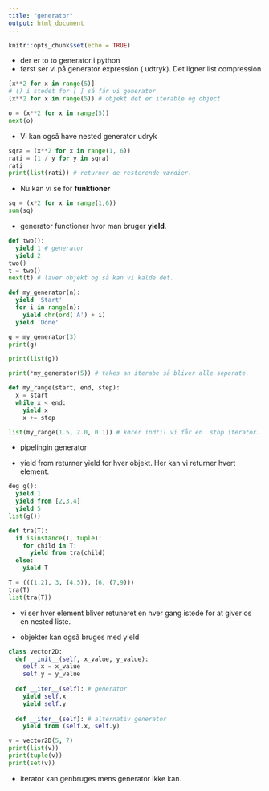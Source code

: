 ```yaml
---
title: "generator"
output: html_document
---
```


```r
knitr::opts_chunk$set(echo = TRUE)
```

- der er to to generator i python
- først ser vi på generator expression ( udtryk). Det ligner list compression

```python
[x**2 for x in range(5)]
# () i stedet for [ ] så får vi generator
(x**2 for x in range(5)) # objekt det er iterable og object
```

```python
o = (x**2 for x in range(5))
next(o)
```

- Vi kan også have nested generator udryk
```python
sqra = (x**2 for x in range(1, 6))
rati = (1 / y for y in sqra)
rati
print(list(rati)) # returner de resterende værdier. 
```

- Nu kan vi se for **funktioner**

```python
sq = (x*2 for x in range(1,6))
sum(sq)
```


- generator functioner hvor man bruger **yield**. 

```python
def two():
  yield 1 # generator
  yield 2
two()  
t = two()
next(t) # laver objekt og så kan vi kalde det. 
```

```python
def my_generator(n):
  yield 'Start'
  for i in range(n):
    yield chr(ord('A') + i)
  yield 'Done'
```

```python
g = my_generator(3)
print(g)

print(list(g))
```

```python
print(*my_generator(5)) # takes an iterabe så bliver alle seperate. 
```


```python
def my_range(start, end, step):
  x = start
  while x < end:
    yield x
    x += step

list(my_range(1.5, 2.0, 0.1)) # kører indtil vi får en  stop iterator. 
```

- pipelingin generator

- yield from returner yield for hver objekt. Her kan vi returner hvert element. 

```python
deg g():
  yield 1
  yield from [2,3,4]
  yield 5
list(g())  
```

```python
def tra(T):
  if isinstance(T, tuple):
    for child in T:
      yield from tra(child)
  else:
    yield T

```
```python
T = (((1,2), 3, (4,5)), (6, (7,9)))
tra(T)
list(tra(T))
```

- vi ser hver element bliver retuneret en hver gang istede for at giver os en nested liste. 

- objekter kan også bruges med yield

```python
class vector2D:
  def __init__(self, x_value, y_value):
    self.x = x_value
    self.y = y_value
    
  def __iter__(self): # generator
    yield self.x
    yield self.y
    
  def __iter__(self): # alternativ generator
    yield from (self.x, self.y)
```

```python
v = vector2D(5, 7)
print(list(v))
print(tuple(v))
print(set(v))  
```

- iterator kan genbruges mens generator ikke kan. 
